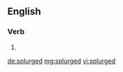 ==English==

===Verb===
{{head|en|verb form}}

# {{en-past of|splurge}}

[[de:splurged]]
[[mg:splurged]]
[[vi:splurged]]